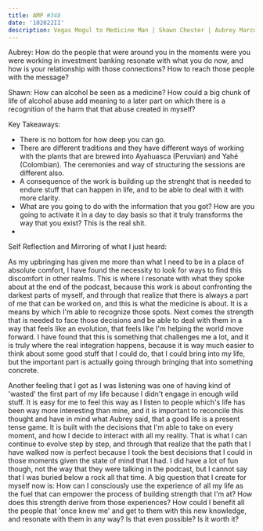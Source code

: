 ```yaml
---
title: AMP #348
date: '102022II'
description: Vegas Mogul to Medicine Man | Shawn Chester | Aubrey Marcus Podcast
---
```


Aubrey: How do the people that were around you in the moments were you were working in investment banking resonate with what you do now, and how is your relationship with those connections? How to reach those people with the message?

Shawn: How can alcohol be seen as a medicine? How could a big chunk of life of alcohol abuse add meaning to a later part on which there is a recognition of the harm that that abuse created in myself?

Key Takeaways:

- There is no bottom for how deep you can go.
- There are different traditions and they have different ways of working with the plants that are brewed into Ayahuasca (Peruvian) and Yahé (Colombian). The ceremonies and way of structuring the sessions are different also.
- A consequence of the work is building up the strenght that is needed to endure stuff that can happen in life, and to be able to deal with it with more clarity.
- What are you going to do with the information that you got? How are you going to activate it in a day to day basis so that it truly transforms the way that you exist? This is the real shit.
-

Self Reflection and Mirroring of what I just heard:

As my upbringing has given me more than what I need to be in a place of absolute comfort, I have found the necessity to look for ways to find this discomfort in other realms. This is where I resonate with what they spoke about at the end of the podcast, because this work is about confronting the darkest parts of myself, and through that realize that there is always a part of me that can be worked on, and this is what the medicine is about. It is a means by which I'm able to recognize those spots. Next comes the strength that is needed to face those decisions and be able to deal with them in a way that feels like an evolution, that feels like I'm helping the world move forward. I have found that this is something that challenges me a lot, and it is truly where the real integration happens, because it is way much easier to think about some good stuff that I could do, that I could bring into my life, but the important part is actually going through bringing that into something concrete.

Another feeling that I got as I was listening was one of having kind of 'wasted' the first part of my life because I didn't engage in enough wild stuff. It is easy for me to feel this way as I listen to people which's life has been way more interesting than mine, and it is important to reconcile this thought and have in mind what Aubrey said, that a good life is a present tense game. It is built with the decisions that I'm able to take on every moment, and how I decide to interact with all my reality. That is what I can continue to evolve step by step, and through that realize that the path that I have walked now is perfect because I took the best decisions that I could in those moments given the state of mind that I had. I did have a lot of fun though, not the way that they were talking in the podcast, but I cannot say that I was buried below a rock all that time. A big question that I create for myself now is: How can I consciously use the experience of all my life as the fuel that can empower the process of building strength that I'm at? How does this strength derive from those experiences? How could I benefit all the people that 'once knew me' and get to them with this new knowledge, and resonate with them in any way? Is that even possible? Is it worth it?
